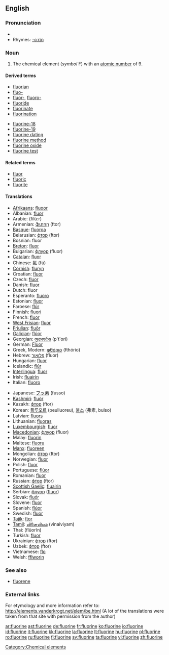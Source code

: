 ==English==
{{elements|F|oxygen|O|neon|Ne}}

===Pronunciation===
*{{audio|en-us-fluorine.ogg|Audio (US)}}
*Rhymes: [[Rhymes:English:-ɔːrɪn|-ɔːrɪn]]

===Noun===
{{en-noun|-}}
{{wikipedia}}

# The chemical element (''symbol'' F) with an [[atomic number]] of 9.

====Derived terms====
{{top2}}
* [[fluorian]]
* [[fluo-]]
* [[fluor-]], [[fluoro-]]
* [[fluoride]]
* [[fluorinate]]
* [[fluorination]]
{{mid2}}
* [[fluorine-18]]
* [[fluorine-19]]
* [[fluorine dating]]
* [[fluorine method]]
* [[fluorine oxide]]
* [[fluorine test]]
{{bottom2}}

====Related terms====
* [[fluor]]
* [[fluoric]]
* [[fluorite]]

====Translations====
{{trans-top|chemical element}}
* [[Afrikaans]]: [[fluoor]]
* Albanian: [[fluor]]
* Arabic: {{Arab|[[فلور]]}} (filú:r) {{m}}
* Armenian: [[ֆտոր]] (ftor)
* [[Basque]]: [[fluoroa]]
* Belarusian: [[фтор]] (ftor) {{m}}
* Bosnian: fluor
* [[Breton]]: [[fluor]] {{m}}
* Bulgarian: [[флуор]] (fluor) {{m}}
* [[Catalan]]: [[fluor]]
* Chinese: [[氟]] (fú)
* [[Cornish]]: [[fluryn]]
* Croatian: [[fluor]]
* Czech: [[fluor]] {{m}}
* Danish: [[fluor]]
* Dutch: fluor {{n}}
* Esperanto: [[fluoro]]
* Estonian: [[fluor]]
* Faroese: [[flúr]]
* Finnish: [[fluori]]
* French: [[fluor]] {{m}}
* [[West Frisian]]: [[fluor]]
* [[Friulian]]: [[fluôr]]
* [[Galician]]: [[flúor]]
* Georgian: [[ფთორი]] (p't'ori)
* German: [[Fluor]] {{n}}
* Greek, Modern: [[φθόριο]] (fthório) {{n}}
* Hebrew: [[פלואור]] (fluor)
* Hungarian: [[fluor]]
* Icelandic: [[flúr]]
* [[Interlingua]]: [[fluor]]
* Irish: [[fluairín]]
* Italian: [[fluoro]] {{m}}
{{trans-mid}}
* Japanese: [[フッ素]] (fusso)
* [[Kashmiri]]: [[fluòr]]
* Kazakh: [[фтор]] (ftor)
* Korean: [[플루오르]] (peulluoreu), [[불소]] (弗素, bulso)
* Latvian: [[fluors]]
* Lithuanian: [[fluoras]]
* [[Luxembourgish]]: [[fluor]]
* [[Macedonian]]: [[флуор]] (fluor)
* Malay: [[fluorin]]
* Maltese: [[fluoru]]
* [[Manx]]: [[fluoreen]]
* Mongolian: [[фтор]] (ftor)
* Norwegian: [[fluor]]
* Polish: [[fluor]] {{m}}
* Portuguese: [[flúor]] {{m}}
* Romanian: [[fluor]] {{n}}
* Russian: [[фтор]] (ftor) {{m}}
* [[Scottish Gaelic]]: [[fluairin]]
* Serbian: [[флуор]] ([[fluor]])
* Slovak: [[fluór]] {{m}}
* Slovene: [[fluor]]
* Spanish: [[flúor]] {{m}}
* Swedish: [[fluor]]
* [[Tajik]]: [[ftor]]
* [[Tamil]]: [[வினைவியம்]] (vinaiviyam)
* Thai: {{Thai|[[ฟลูออรีน]]}} (flūorīn)
* Turkish: [[fluor]]
* Ukrainian: [[фтор]] (ftor) {{m}}
* Uzbek: [[фтор]] (ftor)
* Vietnamese: [[flo]]
* Welsh: [[fflworin]]
{{trans-bottom}}

===See also===
* [[fluorene]]

===External links===
For etymology and more information refer to:
http://elements.vanderkrogt.net/elem/be.html
(A lot of the translations were taken from that site with permission from the author)

[[Category:Chemical elements]]

[[ar:fluorine]]
[[ast:fluorine]]
[[de:fluorine]]
[[fr:fluorine]]
[[ko:fluorine]]
[[io:fluorine]]
[[id:fluorine]]
[[it:fluorine]]
[[kk:fluorine]]
[[la:fluorine]]
[[lt:fluorine]]
[[hu:fluorine]]
[[pl:fluorine]]
[[ro:fluorine]]
[[ru:fluorine]]
[[fi:fluorine]]
[[sv:fluorine]]
[[ta:fluorine]]
[[vi:fluorine]]
[[zh:fluorine]]